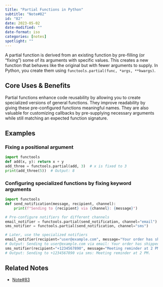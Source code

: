 ```yaml
---
title: "Partial Functions in Python"
subtitle: "Note#82"
id: "82"
date: 2023-05-02
date-modified: ""
date-format: iso
categories: [notes]
spotlight: ""
---
```

A partial function is derived from an existing function by pre-filling (or "fixing") some of its arguments with specific values. This creates a new function that behaves like the original but with fewer arguments to supply. In Python, you create them using `functools.partial(func, *args, **kwargs)`.

## Core Uses & Benefits

Partial functions enhance code reusability by allowing you to create specialized versions of general functions. They improve readability by giving these pre-configured functions meaningful names. They are also valuable for customizing callbacks by pre-supplying necessary arguments while still matching an expected function signature.

## Examples

### Fixing a positional argument

```python
import functools
def add(x, y): return x + y
add_three = functools.partial(add, 3)  # x is fixed to 3
print(add_three(5))  # Output: 8
```

### Configuring specialized functions by fixing keyword arguments

```python
import functools
def send_notification(message, recipient, channel):
    print(f"Sending to {recipient} via {channel}: {message}")

# Pre-configure notifiers for different channels
email_notifier = functools.partial(send_notification, channel="email")
sms_notifier = functools.partial(send_notification, channel="sms")

# Later, use the specialized notifiers
email_notifier(recipient="user@example.com", message="Your order has shipped!")
# Output: Sending to user@example.com via email: Your order has shipped!
sms_notifier(recipient="+1234567890", message="Meeting reminder at 2 PM.")
# Output: Sending to +1234567890 via sms: Meeting reminder at 2 PM.
```

## Related Notes

* [Note#83](/notes/83/)
